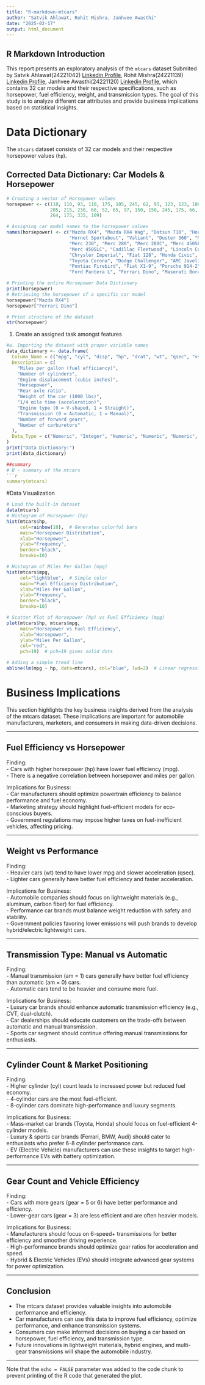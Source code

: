 ```yaml
---
title: "R-markdown-mtcars"
author: "Satvik Ahlawat, Rohit Mishra, Janhvee Awasthi"
date: "2025-02-17"
output: html_document
---
```

##  R Markdown Introduction
This report presents an exploratory analysis of the `mtcars` dataset Submited by Satvik Ahlawat(24221042) [Linkedin Profile](https://www.linkedin.com/in/satvikahlawat/), Rohit Mishra(24221139) [Linkedin Profile](https://www.linkedin.com/in/rohit-mishra-a6689031b/), Janhvee Awasthi(24221120) [Linkedin Profile](https://www.linkedin.com/in/janhvee-awasthi-378912239/), which contains 32 car models and their respective specifications, such as horsepower, fuel efficiency, weight, and transmission types. The goal of this study is to analyze different car attributes and provide business implications based on statistical insights.

# Data Dictionary
The `mtcars` dataset consists of 32 car models and their respective horsepower values (`hp`).

## Corrected Data Dictionary: Car Models & Horsepower
```r
# Creating a vector of Horsepower values
horsepower <- c(110, 110, 93, 110, 175, 105, 245, 62, 95, 123, 123, 180, 180, 180, 
                205, 215, 230, 66, 52, 65, 97, 150, 150, 245, 175, 66, 91, 113, 
                264, 175, 335, 109)

# Assigning car model names to the horsepower values
names(horsepower) <- c("Mazda RX4", "Mazda RX4 Wag", "Datsun 710", "Hornet 4 Drive", 
                       "Hornet Sportabout", "Valiant", "Duster 360", "Merc 240D", 
                       "Merc 230", "Merc 280", "Merc 280C", "Merc 450SE", "Merc 450SL", 
                       "Merc 450SLC", "Cadillac Fleetwood", "Lincoln Continental", 
                       "Chrysler Imperial", "Fiat 128", "Honda Civic", "Toyota Corolla", 
                       "Toyota Corona", "Dodge Challenger", "AMC Javelin", "Camaro Z28", 
                       "Pontiac Firebird", "Fiat X1-9", "Porsche 914-2", "Lotus Europa", 
                       "Ford Pantera L", "Ferrari Dino", "Maserati Bora", "Volvo 142E")

# Printing the entire Horsepower Data Dictionary
print(horsepower)
# Retrieving the horsepower of a specific car model
horsepower["Mazda RX4"]
horsepower["Ferrari Dino"]

# Print structure of the dataset
str(horsepower)
```

#. Create an assigned task amongst features
```r
#a. Importing the dataset with proper variable names
data_dictionary <- data.frame(
  Column_Name = c("mpg", "cyl", "disp", "hp", "drat", "wt", "qsec", "vs", "am", "gear", "carb"),
  Description = c(
    "Miles per gallon (fuel efficiency)",
    "Number of cylinders",
    "Engine displacement (cubic inches)",
    "Horsepower",
    "Rear axle ratio",
    "Weight of the car (1000 lbs)",
    "1/4 mile time (acceleration)",
    "Engine type (0 = V-shaped, 1 = Straight)",
    "Transmission (0 = Automatic, 1 = Manual)",
    "Number of forward gears",
    "Number of carburetors"
  ),
  Data_Type = c("Numeric", "Integer", "Numeric", "Numeric", "Numeric", "Numeric", "Numeric", "Categorical", "Categorical", "Integer", "Integer")
)
print("Data Dictionary:")
print(data_dictionary)

##summary 
# B - summary of the mtcars
```r
summary(mtcars)
```
#Data Visualization
```r
# Load the built-in dataset
data(mtcars)
# Histogram of Horsepower (hp)
hist(mtcars$hp, 
     col=rainbow(10),  # Generates colorful bars
     main="Horsepower Distribution", 
     xlab="Horsepower", 
     ylab="Frequency", 
     border="black", 
     breaks=10)

# Histogram of Miles Per Gallon (mpg)
hist(mtcars$mpg, 
     col="lightblue",  # Simple color
     main="Fuel Efficiency Distribution",
     xlab="Miles Per Gallon",
     ylab="Frequency",
     border="black",
     breaks=10)

# Scatter Plot of Horsepower (hp) vs Fuel Efficiency (mpg)
plot(mtcars$hp, mtcars$mpg, 
     main="Horsepower vs Fuel Efficiency",
     xlab="Horsepower", 
     ylab="Miles Per Gallon", 
     col="red", 
     pch=19)  # pch=19 gives solid dots

# Adding a simple trend line
abline(lm(mpg ~ hp, data=mtcars), col="blue", lwd=2)  # Linear regression line
```

# Business Implications
This section highlights the key business insights derived from the analysis of the mtcars dataset. These implications are important for automobile manufacturers, marketers, and consumers in making data-driven decisions.

---

## Fuel Efficiency vs Horsepower
Finding:  
- Cars with higher horsepower (hp) have lower fuel efficiency (mpg).  
- There is a negative correlation between horsepower and miles per gallon.

Implications for Business:  
- Car manufacturers should optimize powertrain efficiency to balance performance and fuel economy.  
- Marketing strategy should highlight fuel-efficient models for eco-conscious buyers.  
- Government regulations may impose higher taxes on fuel-inefficient vehicles, affecting pricing.

---

## Weight vs Performance
Finding:  
- Heavier cars (wt) tend to have lower mpg and slower acceleration (qsec).  
- Lighter cars generally have better fuel efficiency and faster acceleration.

Implications for Business:  
- Automobile companies should focus on lightweight materials (e.g., aluminum, carbon fiber) for fuel efficiency.  
- Performance car brands must balance weight reduction with safety and stability.  
- Government policies favoring lower emissions will push brands to develop hybrid/electric lightweight cars.

---

## Transmission Type: Manual vs Automatic
Finding:  
- Manual transmission (am = 1) cars generally have better fuel efficiency than automatic (am = 0) cars.  
- Automatic cars tend to be heavier and consume more fuel.

Implications for Business:  
- Luxury car brands should enhance automatic transmission efficiency (e.g., CVT, dual-clutch).  
- Car dealerships should educate customers on the trade-offs between automatic and manual transmission.  
- Sports car segment should continue offering manual transmissions for enthusiasts.

---

## Cylinder Count & Market Positioning
Finding:  
- Higher cylinder (cyl) count leads to increased power but reduced fuel economy.  
- 4-cylinder cars are the most fuel-efficient.  
- 8-cylinder cars dominate high-performance and luxury segments.

Implications for Business:  
- Mass-market car brands (Toyota, Honda) should focus on fuel-efficient 4-cylinder models.  
- Luxury & sports car brands (Ferrari, BMW, Audi) should cater to enthusiasts who prefer 6-8 cylinder performance cars.  
- EV (Electric Vehicle) manufacturers can use these insights to target high-performance EVs with battery optimization.

---

## Gear Count and Vehicle Efficiency
Finding:  
- Cars with more gears (gear = 5 or 6) have better performance and efficiency.  
- Lower-gear cars (gear = 3) are less efficient and are often heavier models.

Implications for Business:  
- Manufacturers should focus on 6-speed+ transmissions for better efficiency and smoother driving experience.  
- High-performance brands should optimize gear ratios for acceleration and speed.  
- Hybrid & Electric Vehicles (EVs) should integrate advanced gear systems for power optimization.

---

## Conclusion
- The mtcars dataset provides valuable insights into automobile performance and efficiency.  
- Car manufacturers can use this data to improve fuel efficiency, optimize performance, and enhance transmission systems.  
- Consumers can make informed decisions on buying a car based on horsepower, fuel efficiency, and transmission type.  
- Future innovations in lightweight materials, hybrid engines, and multi-gear transmissions will shape the automobile industry.  

---
Note that the `echo = FALSE` parameter was added to the code chunk to prevent printing of the R code that generated the plot.
